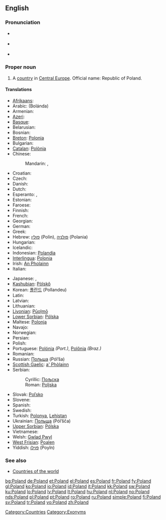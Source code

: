 {{wikipedia}}
==English==

===Pronunciation===
* {{a|UK}} {{IPA|/ˈpəʊ.lənd/}}
* {{a|US}} {{IPA|/ˈpoʊ.lənd/}}
* {{audio|en-us-Poland.ogg|Audio (US)}}

===Proper noun===
{{en-proper noun}}

# A [[country]] in [[Central Europe]]. Official name: Republic of Poland.

====Translations====
{{trans-top|European country}}
* [[Afrikaans]]: {{t-|af|Pole|xs=Afrikaans}}
* Arabic: {{Arab|[[بولندا]]}} (Bolánda) {{f}}
* Armenian: {{t-|hy|Լեհաստան|tr=Lehastan|sc=Armn|xs=Armenian}}
* [[Azeri]]: {{t+|az|Polşa|xs=Azeri}}
* [[Basque]]: {{t-|eu|Polonia|xs=Basque}}
* Belarusian: {{t|be|Польшча|tr=Pol'šča|sc=Cyrl|xs=Belarusian}}
* Bosnian: {{t-|bs|Poljska|f}}
* [[Breton]]: [[Polonia]]
* Bulgarian: {{t+|bg|Полша|f|tr=Pólša|sc=Cyrl}}
* [[Catalan]]: [[Polònia]]
* Chinese:
*: Mandarin: {{t-|cmn|波蘭|sc=Hani|xs=Mandarin}},  {{t-|cmn|波兰|tr=Bōlán|sc=Hani|xs=Mandarin}}
* Croatian: {{t+|hr|Poljska|f}}
* Czech: {{t+|cs|Polsko|n}}
* Danish: {{t+|da|Polen}}
* Dutch: {{t+|nl|Polen|n}}
* Esperanto: {{t-|eo|Pollando|xs=Esperanto}}, {{t-|eo|Polujo|xs=Esperanto}}
* Estonian: {{t+|et|Poola}}
* Faroese: {{t-|fo|Póland|xs=Faroese}}
* Finnish: {{t+|fi|Puola}}
* French: {{t+|fr|Pologne}}
* Georgian: {{t|ka|პოლონეთი|tr=Polonet'i|sc=Geor}}
* German: {{t+|de|Polen|n}}
* Greek: {{t+|el|Πολωνία|f|tr=Polonía|sc=Grek}}
* Hebrew: [[פולין]] (Polin), [[פולניה]] (Polania)
* Hungarian: {{t+|hu|Lengyelország}}
* Icelandic: {{t+|is|Pólland}}
* Indonesian: [[Polandia]]
* [[Interlingua]]: [[Polonia]]
* Irish: [[Polainn|An Pholainn]]
* Italian: {{t+|it|Polonia}}
{{trans-mid}}
* Japanese: {{t+|ja|ポーランド|tr=Pōrando|sc=Jpan}}, {{t-|ja|ポーランド共和国|tr=Pōrando kyōwakoku|sc=Jpan}}
* [[Kashubian]]: [[Pòlskô]] {{f}}
* Korean: [[폴란드]] (Pollandeu)
* Latin: {{t+|la|Polonia|f}}
* Latvian: {{t+|lv|Polija|f|xs=Latvian}}
* Lithuanian: {{t+|lt|Lenkija|xs=Lithuanian}}
* [[Livonian]]: [[Pūoļmō]]
* [[Lower Sorbian]]: [[Pólska]]
* Maltese: [[Polonja]]
* Navajo: {{tø|nv|Póolish Dineʼé Bikéyah}}
* Norwegian: {{t+|no|Polen}}
* Persian: {{t-|fa|لهستان|tr=Lehestân|sc=fa-Arab|xs=Persian}}
* Polish: {{t+|pl|Polska|f}}
* Portuguese: [[Polónia]] ''(Port.)'', [[Polônia]] ''(Braz.)'' {{f}}
* Romanian: {{t+|ro|Polonia|f}}
* Russian: [[Польша]] (Pól’ša) {{f}}
* [[Scottish Gaelic]]: [[Pòlainn|a' Phòlainn]]
* Serbian:
*: Cyrillic: [[Пољска#Serbian|Пољска]] {{f}}
*: Roman: [[Poljska#Serbian|Poljska]] {{f}}
* Slovak: [[Poľsko]] {{n}}
* Slovene: {{t+|sl|Poljska|f}}
* Spanish: {{t+|es|Polonia|f}}
* Swedish: {{t+|sv|Polen}}
* Turkish: [[Polonya]], [[Lehistan]]
* Ukrainian: [[Польща]] (Pól’šča) {{f}}
* [[Upper Sorbian]]: [[Pólska]]
* Vietnamese: {{t-|vi|Ba Lan|xs=Vietnamese}}
* Welsh: [[Gwlad Pwyl]]
* [[West Frisian]]: [[Poalen]] {{n}}
* Yiddish: [[פּױלן]] (Poyln)
{{trans-bottom}}

===See also===
* [[Appendix:Countries of the world|Countries of the world]]

[[Category:Countries]]
[[Category:Exonyms]]

[[bg:Poland]]
[[de:Poland]]
[[et:Poland]]
[[el:Poland]]
[[es:Poland]]
[[fr:Poland]]
[[fy:Poland]]
[[gl:Poland]]
[[ko:Poland]]
[[io:Poland]]
[[id:Poland]]
[[it:Poland]]
[[kk:Poland]]
[[sw:Poland]]
[[ku:Poland]]
[[lo:Poland]]
[[lv:Poland]]
[[lt:Poland]]
[[hu:Poland]]
[[nl:Poland]]
[[no:Poland]]
[[nds:Poland]]
[[pl:Poland]]
[[pt:Poland]]
[[ro:Poland]]
[[ru:Poland]]
[[simple:Poland]]
[[fi:Poland]]
[[sv:Poland]]
[[tr:Poland]]
[[vo:Poland]]
[[zh:Poland]]